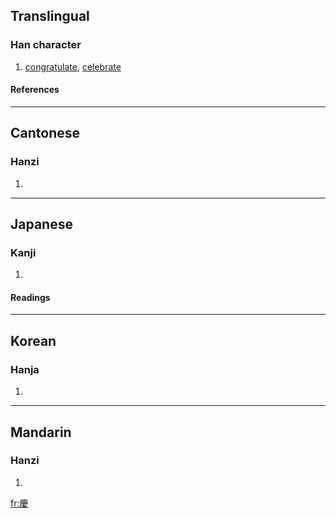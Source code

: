 {{see|庆}}

==Translingual==
===Han character===
{{Han char|rn=61|rad=心|as=11|sn=14|four=0024<sub>7</sub>|canj=戈X水 (IXE)}}
# [[congratulate]], [[celebrate]]
====References====
{{Han ref|kx=0400.130|dkj=11145|dj=0740.080|hdz=20903.090|uh=6176|ud=24950|bh=BC79|bd=48249}}
----
==Cantonese==
===Hanzi===
{{yue-hanzi|jyut=|y=hing3}}
# {{defn|Cantonese}}
----
==Japanese==
===Kanji===
{{ja-kanji|grade=c|rs=心11}}
# {{defn|Japanese}} 
====Readings====
{{ja-readings|on=[[けい]] (kei), [[きょう]] (kyō)|kun=[[よい]] (yoi), [[よろこぶ]] (yorokobu)}}
----
==Korean==
===Hanja===
{{ko-hanja|hangeul=[[경]], [[강]]|eumhun=[[경사]] 경|rv=gyeong, gang|mr=kyŏng, kang|y=kyeng, kang}}
# {{defn|Korean}}
----

==Mandarin==
===Hanzi===
{{cmn-hanzi|sim=庆|pin=[[kǎng]] (kang3), [[qìng]] (qing4)|wg=k'ang<sup>3</sup>, ch'ing<sup>4</sup>}}
# {{defn|Mandarin}}

[[fr:慶]]